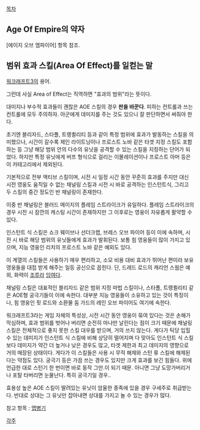 [[목차]]

== '''A'''ge '''O'''f '''E'''mpire의 약자 ==
[에이지 오브 엠파이어] 항목 참조.

== 범위 효과 스킬('''A'''rea '''O'''f '''E'''ffect)를 일컫는 말 ==

[[워크래프트3]]의 용어.

그런데 사실 Area of Effect는 직역하면 "효과의 범위"라는 뜻이다.

대미지나 부수적 효과들이 괜찮은 AOE 스킬의 경우 '''판을 바꾼다'''. 피하는 컨트롤과 쓰는 컨트롤에 모두 주의하자. 아군에게 데미지를 주는 것도 있으니 잘 판단하면서 써줘야 한다.

초기엔 블리자드, 스타폴, 트랭퀼리티 등과 같이 특정 범위에 효과가 발동하는 스킬을 의미했으나, 시간이 갈수록 체인 라이트닝이나 프로스트 노바 같은 타겟 지정 스킬도 포함하는 등 그냥 해당 범위 안의 다수의 유닛을 공격할 수 있는 스킬을 지칭하는 단어가 되었다. 하지만 특정 유닛에게 버프 형식으로 걸리는 이몰레이션이나 프로스트 아머 등은 이 카테고리에서 제외된다.

기본적으로 전부 액티브 스킬이며, 시전 시 일정 시간 동안 꾸준히 효과를 주지만 대신 시전 영웅도 움직일 수 없는 채널링 스킬과 시전 시 바로 공격하는 인스턴트식, 그리고 두 스킬의 중간 정도인 반 채널링이 존재한다.

이중 반 채널링은 블러드 메이지의 플레임 스트라이크가 유일하다. 플레임 스트라이크의 경우 시전 시 잠깐의 캐스팅 시간이 존재하지만 그 이후로는 영웅이 자유롭게 활약할 수 있다. 

인스턴트 식 스킬은 쇼크 웨이브나 선더크랩, 브레스 오브 파이어 등이 이에 속하며, 시전 시 바로 해당 범위의 유닛들에게 효과가 발휘된다. 보통 힘 영웅들이 많이 가지고 있으며, 지능 영웅인 리치의 프로스트 노바 같은 예외도 있다. 

이 계열의 스킬들은 사용하기 매우 편리하고, 소모 비용 대비 효과가 뛰어난 편이라 보유 영웅들을 대접 받게 해주는 일등 공신으로 꼽힌다. 단, 드레드 로드의 캐리언 스웜은 예외, 화력이 [[조루]]라 [[잉여]]다.

채널링 스킬은 대표적인 블리자드 같은 범위 지정 마법 스킬이나, 스타폴, 트랭퀼리티 같은 AOE형 궁극기들이 이에 속한다. 대부분 지능 영웅들이 소유하고 있는 것이 특징이나, 힘 영웅인 핏 로드와 소환물 둠 가드의 레인 오브 파이어도 여기에 속한다.

워크래프트3라는 게임 자체의 특성상, 시전 시간 동안 영웅이 묶여 있다는 것은 손해가 막심하며, 효과 범위를 벗어나 버리면 순전히 마나만 날린다는 점이 크기 때문에 채널링 스킬은 전체적으로 좋지 못한 스킬 대우를 받으며, 거의 쓰지 않는다. 게다가 틱당 입힐 수 있는 데미지가 인스턴트 식 스킬에 비해 상당히 떨어지며 다 맞아도 인스턴트 식 스킬보다 데미지가 약간 더 높거나 낮은 경우도 많고, 타겟 제한과 최고 데미지의 영향으로 거의 매장된 상태이다. 게다가 이 스킬들은 사용 시 무적 해제와 스턴 류 스킬에 해제된다는 약점도 있다. 궁극기 등은 가끔 쓰는 경우도 있지만 크게 효과를 보긴 힘들다. 위에 언급한 대로 스턴기 한 번이면 바로 동작 그만.이 되기 때문. 아니면 그냥 도망가버리거나 포탈 타버리면 눈물난다. 특히 궁극기일 경우..

효용성 높은 AOE 스킬이 딸려있는 유닛이 암울한 종족에 있을 경우 구세주로 취급받는다. 반대로 상대는 그 유닛만 잡아내면 상대를 가지고 놀 수 있는 경우가 많다.

참고 항목 : [[맵병기]]

[[각주]]
